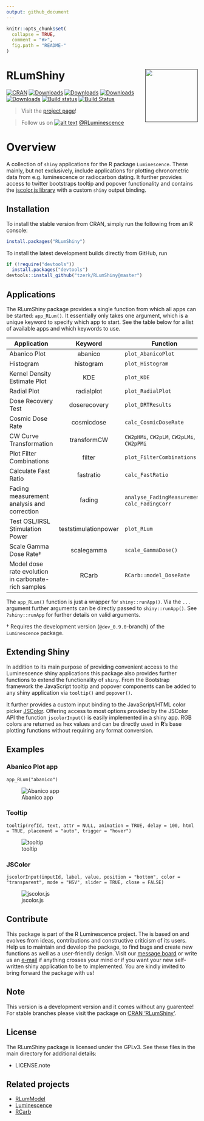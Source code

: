```yaml
---
output: github_document
---
```


<!-- README.md is generated from README.Rmd. Please edit that file -->

```r
knitr::opts_chunk$set(
  collapse = TRUE,
  comment = "#>",
  fig.path = "README-"
)
``` 

# RLumShiny <a href=''><img src='man/figures/logo.png' align="right" height="138.5" /></a>

<!-- badges: start -->
[![CRAN](http://www.r-pkg.org/badges/version/RLumShiny)](http://cran.rstudio.com/package=RLumShiny)
[![Downloads](http://cranlogs.r-pkg.org/badges/grand-total/RLumShiny)](http://www.r-pkg.org/pkg/RLumShiny)
[![Downloads](http://cranlogs.r-pkg.org/badges/RLumShiny)](http://www.r-pkg.org/pkg/RLumShiny)
[![Downloads](http://cranlogs.r-pkg.org/badges/last-week/RLumShiny)](http://www.r-pkg.org/pkg/RLumShiny)
[![Downloads](http://cranlogs.r-pkg.org/badges/last-day/RLumShiny)](http://www.r-pkg.org/pkg/RLumShiny)
[![Build status](https://ci.appveyor.com/api/projects/status/jp8ueedudbuhvtfe/branch/master?svg=true)](https://ci.appveyor.com/project/tzerk/rlumshiny/branch/master)
[![Build Status](https://travis-ci.org/tzerk/RLumShiny.svg?branch=master)](https://travis-ci.org/tzerk/RLumShiny)
<!-- badges: end -->

> Visit the <a href="https://tzerk.github.io/RLumShiny/" target="_blank">project page</a>!

> Follow us on [![alt text][1.1]][1] <a href="http://www.twitter.com/RLuminescence" target="_blank">@RLuminescence</a>

[1.1]: man/figures/twitter.png (twitter icon without padding)
[1]: http://www.twitter.com/RLuminescence

# Overview

A collection of `shiny` applications for the R package `Luminescence`. These mainly, but not exclusively, include applications for plotting chronometric data from e.g. luminescence or radiocarbon dating. It further provides access to twitter bootstraps tooltip and popover functionality and contains the [jscolor.js library](http://jscolor.com/) with a custom `shiny` output binding.

## Installation

To install the stable version from CRAN, simply run the following from an R console:

```r
install.packages("RLumShiny")
```

To install the latest development builds directly from GitHub, run

```r
if (!require("devtools"))
  install.packages("devtools")
devtools::install_github("tzerk/RLumShiny@master")
```

## Applications

The RLumShiny package provides a single function from which all apps can be started: `app_RLum()`. It essentially only takes one argument, which is a unique keyword to specify which app to start. See the table below for a list of available apps and which keywords to use.

| Application | Keyword | Function |
|-------------|:---------:|----------|
| Abanico Plot | abanico | `plot_AbanicoPlot` |
| Histogram | histogram | `plot_Histogram` |
| Kernel Density Estimate Plot | KDE | `plot_KDE` |
| Radial Plot | radialplot | `plot_RadialPlot` |
| Dose Recovery Test | doserecovery | `plot_DRTResults` |
| Cosmic Dose Rate | cosmicdose | `calc_CosmicDoseRate`|
| CW Curve Transformation | transformCW | `CW2pHMi`, `CW2pLM`, `CW2pLMi`, `CW2pPMi` |
| Plot Filter Combinations | filter | `plot_FilterCombinations` |
| Calculate Fast Ratio | fastratio | `calc_FastRatio` |
| Fading measurement analysis and correction | fading | `analyse_FadingMeasurement`, `calc_FadingCorr` |
| Test OSL/IRSL Stimulation Power | teststimulationpower | `plot_RLum` |
| Scale Gamma Dose Rate† | scalegamma | `scale_GammaDose()` |
| Model dose rate evolution in carbonate-rich samples | RCarb | `RCarb::model_DoseRate` |

The `app_RLum()` function is just a wrapper for `shiny::runApp()`. Via the `...` argument further arguments can be directly passed to `shiny::runApp()`. See `?shiny::runApp` for further details on valid arguments.

<!--- * Not yet available in the official CRAN release.  -->
† Requires the development version (`@dev_0.9.0`-branch) of the `Luminescence` package.

## Extending Shiny

In addition to its main purpose of providing convenient access to the Luminescence shiny applications this package also provides further functions to extend the functionality of `shiny`. From the Bootstrap framework the JavaScript tooltip and popover components can be added to any shiny application via `tooltip()` and `popover()`.

It further provides a custom input binding to the JavaScript/HTML color picker [JSColor](http://jscolor.com). Offering access to most options provided by the JSColor API the function `jscolorInput()` is easily implemented in a shiny app. RGB colors are returned as hex values and can be directly used in **R**'s base plotting functions without requiring any format conversion.

## Examples

### Abanico Plot app 

`app_RLum("abanico")`

![Abanico app](man/figures/abanico.png)

### Tooltip 

`tooltip(refId, text, attr = NULL, animation = TRUE, delay = 100, html = TRUE, placement = "auto", trigger = "hover")`

![tooltip](man/figures/tooltip.png)

### JSColor 

`jscolorInput(inputId, label, value, position = "bottom", color = "transparent", mode = "HSV", slider = TRUE, close = FALSE)`

![jscolor.js](man/figures/jscolor.png)

## Contribute

This package is part of the R Luminescence project. The is based on and evolves from ideas, contributions and constructive criticism of its users. Help us to maintain and develop the package, to find bugs and create new functions as well as a user-friendly design. Visit our [message board](https://forum.r-luminescence.de) or write us an [e-mail](mailto:team@r-luminescence.de) if anything crosses your mind or if you want your new self-written shiny application to be to implemented. You are kindly invited to bring forward the package with us!

## Note

This version is a development version and it comes without any guarentee! For stable branches please visit
the package on [CRAN 'RLumShiny'](http://cran.r-project.org/web/packages/RLumShiny/index.html).

## License

The RLumShiny package is licensed under the GPLv3. See these files in the main directory for additional details: 

- LICENSE.note

## Related projects 

* [RLumModel](https://github.com/R-Lum/RLumModel)
* [Luminescence](https://github.com/R-Lum/Luminescence)
* [RCarb](https://github.com/R-Lum/RCarb)